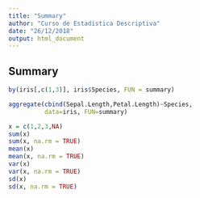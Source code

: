 ```yaml
---
title: "Summary"
author: "Curso de Estadística Descriptiva"
date: "26/12/2018"
output: html_document
---
```

## Summary

```r
by(iris[,c(1,3)], iris$Species, FUN = summary)
```


```r
aggregate(cbind(Sepal.Length,Petal.Length)~Species, 
          data=iris, FUN=summary)
```

```r
x = c(1,2,3,NA)
sum(x)
sum(x, na.rm = TRUE)
mean(x)
mean(x, na.rm = TRUE)
var(x)
var(x, na.rm = TRUE)
sd(x)
sd(x, na.rm = TRUE)
```

